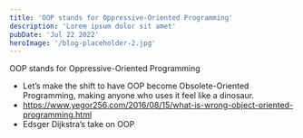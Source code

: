 ```yaml
---
title: 'OOP stands for Oppressive-Oriented Programming'
description: 'Lorem ipsum dolor sit amet'
pubDate: 'Jul 22 2022'
heroImage: '/blog-placeholder-2.jpg'
---
```




OOP stands for Oppressive-Oriented Programming
- Let’s make the shift to have OOP become Obsolete-Oriented Programming, making anyone who uses it feel like a dinosaur.
- https://www.yegor256.com/2016/08/15/what-is-wrong-object-oriented-programming.html
- Edsger Dijkstra’s take on OOP
